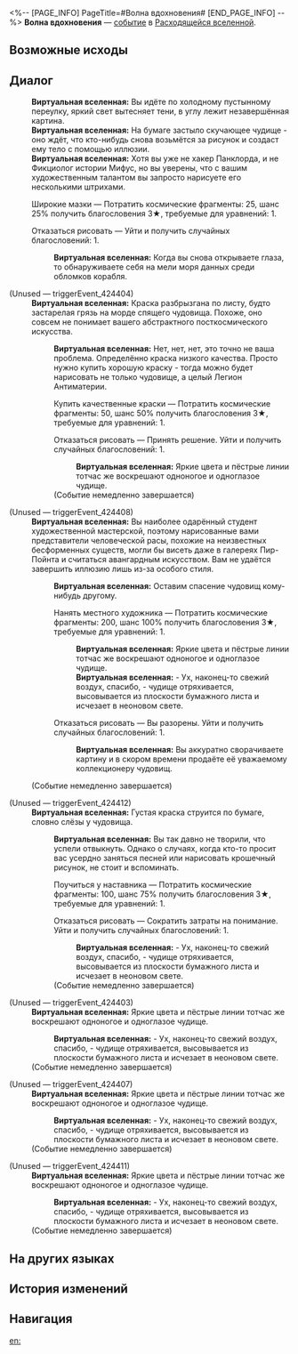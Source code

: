 <%-- [PAGE_INFO]
PageTitle=#Волна вдохновения#
[END_PAGE_INFO] --%>
{{Дополнить}}
{{ВВ Событие Инфобокс
|id                 = 24401
|Название           = 
|Изображение        = Событие ВВ Волна вдохновения.png
|Испытание_в_вв     = 
|Испытание_в_рое    = 
|Испытание_в_зиш    = 
|Испытание_в_рв     = Неизвестно
|Испытание_в_облнеп = 
|Требования         = 
|Пред               = 
|След               = 
|Упоминания         = 
|Порядок            = 
|Порядок_рв         = 122
}}
'''Волна вдохновения''' — [[Расходящаяся вселенная/События|событие]] в [[Расходящаяся вселенная|Расходящейся вселенной]].

==Возможные исходы==
{{Возможные исходы
|Выбор_1 = Широкие мазки
|Результат_1 = Потратить космические фрагменты: 25, шанс 25% получить благословения 3★, требуемые для уравнений: 1.

|Выбор_2 = Отказаться рисовать
|Результат_2 = Уйти и получить случайных благословений: 1.
}}

==Диалог==
{{Диалог Начало}}
:'''Виртуальная вселенная:''' Вы идёте по холодному пустынному переулку, яркий свет вытесняет тени, в углу лежит незавершённая картина.
:'''Виртуальная вселенная:''' На бумаге застыло скучающее чудище - оно ждёт, что кто-нибудь снова возьмётся за рисунок и создаст ему тело с помощью иллюзии.
:'''Виртуальная вселенная:''' Хотя вы уже не хакер Панклорда, и не Фикциолог истории Мифус, но вы уверены, что с вашим художественным талантом вы запросто нарисуете его несколькими штрихами.
:{{Диалог|Звезда}} Широкие мазки &mdash; Потратить космические фрагменты: 25, шанс 25% получить благословения 3★, требуемые для уравнений: 1.
:{{Диалог|Звезда}} Отказаться рисовать &mdash; Уйти и получить случайных благословений: 1.
::'''Виртуальная вселенная:''' Когда вы снова открываете глаза, то обнаруживаете себя на мели моря данных среди обломков корабля.

;(Unused &mdash; triggerEvent_424404)
:'''Виртуальная вселенная:''' Краска разбрызгана по листу, будто застарелая грязь на морде спящего чудовища. Похоже, оно совсем не понимает вашего абстрактного посткосмического искусства.
::'''Виртуальная вселенная:''' Нет, нет, нет, это точно не ваша проблема. Определённо краска низкого качества. Просто нужно купить хорошую краску - тогда можно будет нарисовать не только чудовище, а целый Легион Антиматерии.
::{{Диалог|Звезда}} Купить качественные краски &mdash; Потратить космические фрагменты: 50, шанс 50% получить благословения 3★, требуемые для уравнений: 1.
::{{Диалог|Звезда}} Отказаться рисовать &mdash; Принять решение. Уйти и получить случайных благословений: 1.
:::'''Виртуальная вселенная:''' Яркие цвета и пёстрые линии тотчас же воскрешают одноногое и одноглазое чудище.
::;(Событие немедленно завершается)

;(Unused &mdash; triggerEvent_424408)
:'''Виртуальная вселенная:''' Вы наиболее одарённый студент художественной мастерской, поэтому нарисованные вами представители человеческой расы, похожие на неизвестных бесформенных существ, могли бы висеть даже в галереях Пир-Пойнта и считаться авангардным искусством. Вам не удаётся завершить иллюзию лишь из-за особого стиля.
::'''Виртуальная вселенная:''' Оставим спасение чудовищ кому-нибудь другому.
::{{Диалог|Звезда}} Нанять местного художника &mdash; Потратить космические фрагменты: 200, шанс 100% получить благословения 3★, требуемые для уравнений: 1.
:::'''Виртуальная вселенная:''' Яркие цвета и пёстрые линии тотчас же воскрешают одноногое и одноглазое чудище.
:::'''Виртуальная вселенная:''' - Ух, наконец-то свежий воздух, спасибо, - чудище отряхивается, высовывается из плоскости бумажного листа и исчезает в неоновом свете.
::{{Диалог|Звезда}} Отказаться рисовать &mdash; Вы разорены. Уйти и получить случайных благословений: 1.
:::'''Виртуальная вселенная:''' Вы аккуратно сворачиваете картину и в скором времени продаёте её уважаемому коллекционеру чудовищ.
:;(Событие немедленно завершается)

;(Unused &mdash; triggerEvent_424412)
:'''Виртуальная вселенная:''' Густая краска струится по бумаге, словно слёзы у чудовища.
::'''Виртуальная вселенная:''' Вы так давно не творили, что успели отвыкнуть. Однако о случаях, когда кто-то просит вас усердно заняться песней или нарисовать крошечный рисунок, не стоит и вспоминать.
::{{Диалог|Звезда}} Поучиться у наставника &mdash; Потратить космические фрагменты: 100, шанс 75% получить благословения 3★, требуемые для уравнений: 1.
::{{Диалог|Звезда}} Отказаться рисовать &mdash; Сократить затраты на понимание. Уйти и получить случайных благословений: 1.
:::'''Виртуальная вселенная:''' - Ух, наконец-то свежий воздух, спасибо, - чудище отряхивается, высовывается из плоскости бумажного листа и исчезает в неоновом свете.
::;(Событие немедленно завершается)

;(Unused &mdash; triggerEvent_424403)
:'''Виртуальная вселенная:''' Яркие цвета и пёстрые линии тотчас же воскрешают одноногое и одноглазое чудище.
::'''Виртуальная вселенная:''' - Ух, наконец-то свежий воздух, спасибо, - чудище отряхивается, высовывается из плоскости бумажного листа и исчезает в неоновом свете.
:;(Событие немедленно завершается)

;(Unused &mdash; triggerEvent_424407)
:'''Виртуальная вселенная:''' Яркие цвета и пёстрые линии тотчас же воскрешают одноногое и одноглазое чудище.
::'''Виртуальная вселенная:''' - Ух, наконец-то свежий воздух, спасибо, - чудище отряхивается, высовывается из плоскости бумажного листа и исчезает в неоновом свете.
:;(Событие немедленно завершается)

;(Unused &mdash; triggerEvent_424411)
:'''Виртуальная вселенная:''' Яркие цвета и пёстрые линии тотчас же воскрешают одноногое и одноглазое чудище.
::'''Виртуальная вселенная:''' - Ух, наконец-то свежий воздух, спасибо, - чудище отряхивается, высовывается из плоскости бумажного листа и исчезает в неоновом свете.
:;(Событие немедленно завершается)
{{Диалог Конец}}

==На других языках==
{{На других языках
|en   = Inspiration Strikes
|zhs  = 妙笔生花
|zht  = 妙筆生花
|ja   = {{Rubi|妙筆生花|みょうひつせいか}}
|ko   = 뛰어난 예술적 능력
|es   = El gran secreto
|fr   = Inspiration soudaine
|ru   = Волна вдохновения
|th   = งานประพันธ์วิจิตร
|vi   = Ngòi Bút Sinh Hoa
|de   = Schreibkünstler
|id   = Sapuan Kuas yang Luar Biasa
|pt   = Bateu a Inspiração
}}

==История изменений==
{{История изменений|null}}

==Навигация==
{{События ВВ Навбокс}}

[[en:]]